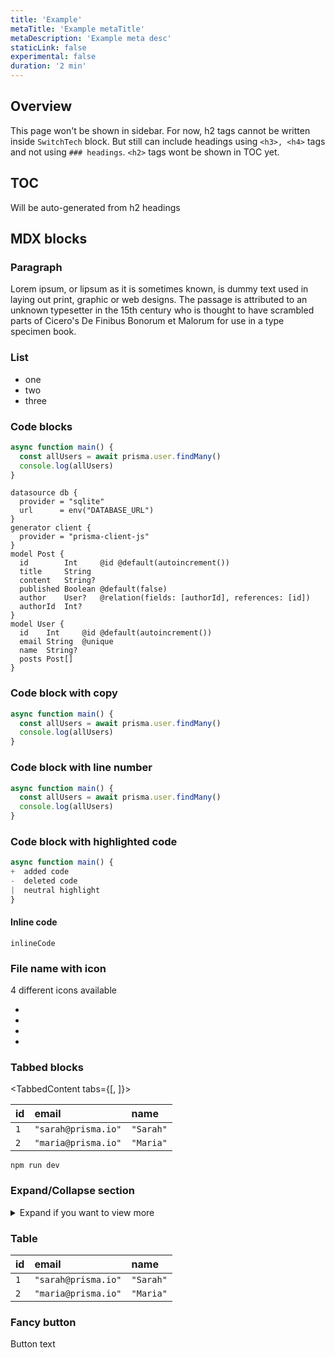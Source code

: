 ```yaml
---
title: 'Example'
metaTitle: 'Example metaTitle'
metaDescription: 'Example meta desc'
staticLink: false
experimental: false
duration: '2 min'
---
```


## Overview

This page won't be shown in sidebar. <FileWithIcon text="schema.ts" icon="file"/> For now, h2 tags cannot be written inside `SwitchTech` block. But still can include headings using `<h3>, <h4>` tags and not using `### headings`.
`<h2>` tags wont be shown in TOC yet.

## TOC

Will be auto-generated from h2 headings


## MDX blocks

### Paragraph

Lorem ipsum, or lipsum as it is sometimes known, is dummy text used in laying out print, graphic or web designs. The passage is attributed to an unknown typesetter in the 15th century who is thought to have scrambled parts of Cicero's De Finibus Bonorum et Malorum for use in a type specimen book.


### List
  - one 
  - two
  - three

### Code blocks

```js
async function main() {
  const allUsers = await prisma.user.findMany()
  console.log(allUsers)
}
```

```prisma
datasource db {
  provider = "sqlite"
  url      = env("DATABASE_URL")
}
generator client {
  provider = "prisma-client-js"
}
model Post {
  id        Int     @id @default(autoincrement())
  title     String
  content   String?
  published Boolean @default(false)
  author    User?   @relation(fields: [authorId], references: [id])
  authorId  Int?
}
model User {
  id    Int     @id @default(autoincrement())
  email String  @unique
  name  String?
  posts Post[]
}
```

### Code block with copy

```js copy
async function main() {
  const allUsers = await prisma.user.findMany()
  console.log(allUsers)
}
```

### Code block with line number

```js line-number
async function main() {
  const allUsers = await prisma.user.findMany()
  console.log(allUsers)
}
```

### Code block with highlighted code

```js line-number
async function main() {
+  added code
-  deleted code
|  neutral highlight
}
```

#### Inline code

`inlineCode`

### File name with icon

4 different icons available
- <FileWithIcon text="file.pdf" icon="file"/>
- <FileWithIcon text="dev.db" icon="database"/>
- <FileWithIcon text="Windows" icon="display"/>
- <FileWithIcon text="schema.ts" icon="code"/>

### Tabbed blocks

<TabbedContent tabs={[<FileWithIcon text="schema.ts" icon="file"/>, <FileWithIcon text="dev.db" icon="database"/>]}>

<tab>

| **id** | **email**           | **name**  |
| :----- | :------------------ | :-------- |
| `1`    | `"sarah@prisma.io"` | `"Sarah"` |
| `2`    | `"maria@prisma.io"` | `"Maria"` |

</tab>

<tab>

```copy bash-symbol
npm run dev
```
</tab>

</TabbedContent>

### Expand/Collapse section

<details><summary>Expand if you want to view more</summary>

More :)

</details>

### Table

| **id** | **email**           | **name**  |
| :----- | :------------------ | :-------- |
| `1`    | `"sarah@prisma.io"` | `"Sarah"` |
| `2`    | `"maria@prisma.io"` | `"Maria"` |

### Fancy button

<ButtonLink color="dark" type="primary" href="/to/path">
  Button text
</ButtonLink>
